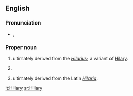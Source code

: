 ==English==

===Pronunciation===
{{rfap}}
* {{a|UK}} {{IPA|/ˈhɪl.ə.ɹi/}}, {{SAMPA|/"hIl.@.ri/}}

===Proper noun===
{{en-proper noun}}

# {{given name|male|from=Latin}} ultimately derived from the {{etyl|la}} ''[[Hilarius]]''; a variant of [[Hilary]].
# {{surname|[[patronymic]]|from=Middle English}}
# {{given name|female|from=Latin}} ultimately derived from the Latin ''[[Hilaria]]''.

[[it:Hillary]]
[[sr:Hillary]]